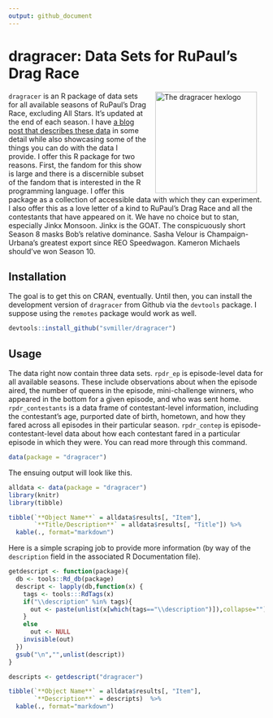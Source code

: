 ```yaml
---
output: github_document
---
```


# dragracer: Data Sets for RuPaul's Drag Race

<img src="man/figures/dragracer-sticker.png" alt="The dragracer hexlogo" align="right" width="200" style="padding: 0 15px; float: right;"/>

`dragracer` is an R package of data sets for all available seasons of RuPaul's Drag Race, excluding All Stars. It's updated at the end of each season. I have [a blog post that describes these data](http://svmiller.com/blog/2019/02/dragracer-rupauls-drag-race-analysis/) in some detail while also showcasing some of the things you can do with the data I provide. I offer this R package for two reasons. First, the fandom for this show is large and there is a discernible subset of the fandom that is interested in the R programming language. I offer this package as a collection of accessible data with which they can experiment. I also offer this as a love letter of a kind to RuPaul's Drag Race and all the contestants that have appeared on it. We have no choice but to stan, especially Jinkx Monsoon. Jinkx is the GOAT. The conspicuously short Season 8 masks Bob's relative dominance. Sasha Velour is Champaign-Urbana's greatest export since REO Speedwagon. Kameron Michaels should've won Season 10.

## Installation

The goal is to get this on CRAN, eventually. Until then, you can install the development version of `dragracer` from Github via the `devtools` package. I suppose using the `remotes` package would work as well.

```r
devtools::install_github("svmiller/dragracer")
```

## Usage

The data right now contain three data sets. `rpdr_ep` is episode-level data for all available seasons. These include observations about when the episode aired, the number of queens in the episode, mini-challenge winners, who appeared in the bottom for a given episode, and who was sent home. `rpdr_contestants` is a data frame of contestant-level information, including the contestant's age, purported date of birth, hometown, and how they fared across all episodes in their particular season. `rpdr_contep` is episode-contestant-level data about how each contestant fared in a particular episode in which they were. You can read more through this command.

```r
data(package = "dragracer")
```

The ensuing output will look like this.

```r
alldata <- data(package = "dragracer")
library(knitr)
library(tibble)

tibble(`**Object Name**` = alldata$results[, "Item"],
       `**Title/Description**` = alldata$results[, "Title"]) %>%
  kable(., format="markdown")
```

Here is a simple scraping job to provide more information (by way of the `description` field in the associated R Documentation file).

```r
getdescript <- function(package){
  db <- tools::Rd_db(package)
  descript <- lapply(db,function(x) {
    tags <- tools:::RdTags(x)
    if("\\description" %in% tags){
      out <- paste(unlist(x[which(tags=="\\description")]),collapse="")
    }
    else
      out <- NULL
    invisible(out)
  })
  gsub("\n","",unlist(descript))
}

descripts <- getdescript("dragracer")

tibble(`**Object Name**` = alldata$results[, "Item"],
       `**Description**` = descripts)  %>%
  kable(., format="markdown")

```
